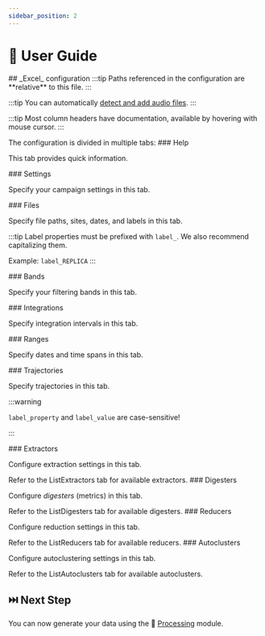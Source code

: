 ```yaml
---
sidebar_position: 2
---
```



# 📖 User Guide

<Fragment>
  ## <ExcelIcon /> _Excel_ configuration
</Fragment>

<Fragment>
  :::tip
  Paths referenced in the <ExcelIcon /> configuration are **relative** to this
  file.
  :::

</Fragment>

:::tip
You can automatically [detect and add audio files](../../../extras/file-detection/).
:::

:::tip
Most column headers have documentation, available by hovering with mouse cursor.
:::

<Fragment>
  The <ExcelIcon /> configuration is divided in multiple tabs:
</Fragment>

<Fragment>
  ### <ExcelTab background={'#eeeeee'}>Help</ExcelTab>
</Fragment>

This tab provides quick information.

<Fragment>
  ### <ExcelTab background={'#ffffa6'}>Settings</ExcelTab>
</Fragment>

Specify your campaign settings in this tab.

<Fragment>
  ### <ExcelTab background={'#ffffa6'}>Files</ExcelTab>
</Fragment>

Specify file paths, sites, dates, and labels in this tab.

:::tip
Label properties must be prefixed with `label_`. We also recommend capitalizing them.

Example: `label_REPLICA`
:::

<Fragment>
  ### <ExcelTab background={'#ffffa6'}>Bands</ExcelTab>
</Fragment>

Specify your filtering bands in this tab.

<Fragment>
  ### <ExcelTab background={'#ffffa6'}>Integrations</ExcelTab>
</Fragment>

Specify integration intervals in this tab.

<Fragment>
  ### <ExcelTab background={'#ffffa6'}>Ranges</ExcelTab>
</Fragment>

Specify dates and time spans in this tab.

<Fragment>
  ### <ExcelTab background={'#ffffa6'}>Trajectories</ExcelTab>
</Fragment>

Specify trajectories in this tab.

:::warning

`label_property` and `label_value` are case-sensitive!

:::

<Fragment>
  ### <ExcelTab background={'#b4c7dc'}>Extractors</ExcelTab>
</Fragment>

Configure extraction settings in this tab.

<Fragment>
  Refer to the <ExcelTab background={'#eeeeee'}>ListExtractors</ExcelTab> tab
  for available extractors.
</Fragment>

<Fragment>
  ### <ExcelTab background={'#b4c7dc'}>Digesters</ExcelTab>
</Fragment>

Configure _digesters_ (metrics) in this tab.

<Fragment>
  Refer to the <ExcelTab background={'#eeeeee'}>ListDigesters</ExcelTab> tab for
  available digesters.
</Fragment>

<Fragment>
  ### <ExcelTab background={'#b4c7dc'}>Reducers</ExcelTab>
</Fragment>

Configure reduction settings in this tab.

<Fragment>
  Refer to the <ExcelTab background={'#eeeeee'}>ListReducers</ExcelTab> tab for
  available reducers.
</Fragment>

<Fragment>
  ### <ExcelTab background={'#b4c7dc'}>Autoclusters</ExcelTab>
</Fragment>

Configure autoclustering settings in this tab.

<Fragment>
  Refer to the <ExcelTab background={'#eeeeee'}>ListAutoclusters</ExcelTab> tab
  for available autoclusters.
</Fragment>

## ⏭️ Next Step

You can now generate your data using the 🧮 [Processing](../../processing/)
module.
